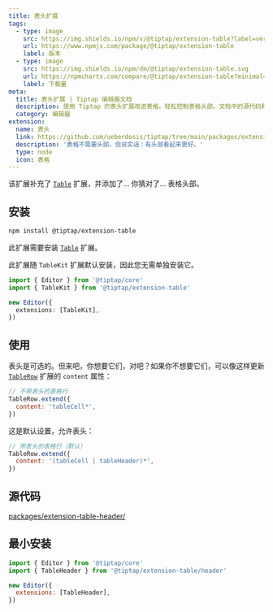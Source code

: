 ```yaml
---
title: 表头扩展
tags:
  - type: image
    src: https://img.shields.io/npm/v/@tiptap/extension-table?label=version
    url: https://www.npmjs.com/package/@tiptap/extension-table
    label: 版本
  - type: image
    src: https://img.shields.io/npm/dm/@tiptap/extension-table.svg
    url: https://npmcharts.com/compare/@tiptap/extension-table?minimal=true
    label: 下载量
meta:
  title: 表头扩展 | Tiptap 编辑器文档
  description: 使用 Tiptap 的表头扩展改进表格。轻松控制表格头部。文档中的源代码和使用示例！
  category: 编辑器
extension:
  name: 表头
  link: https://github.com/ueberdosis/tiptap/tree/main/packages/extension-table
  description: '表格不需要头部，但说实话：有头部看起来更好。'
  type: node
  icon: 表格
---
```



该扩展补充了 [`Table`](/editor/extensions/nodes/table) 扩展，并添加了… 你猜对了… 表格头部。

<CodeDemo path="/Nodes/Table" />

## 安装

```bash
npm install @tiptap/extension-table
```

此扩展需要安装 [`Table`](/editor/extensions/nodes/table) 扩展。

此扩展随 `TableKit` 扩展默认安装，因此您无需单独安装它。

```ts
import { Editor } from '@tiptap/core'
import { TableKit } from '@tiptap/extension-table'

new Editor({
  extensions: [TableKit],
})
```

## 使用

表头是可选的。但来吧，你想要它们，对吧？如果你不想要它们，可以像这样更新 [`TableRow`](/editor/extensions/nodes/table-row) 扩展的 `content` 属性：

```js
// 不带表头的表格行
TableRow.extend({
  content: 'tableCell*',
})
```

这是默认设置，允许表头：

```js
// 带表头的表格行（默认）
TableRow.extend({
  content: '(tableCell | tableHeader)*',
})
```

## 源代码

[packages/extension-table-header/](https://github.com/ueberdosis/tiptap/blob/main/packages/extension-table/src/header)

## 最小安装

```js
import { Editor } from '@tiptap/core'
import { TableHeader } from '@tiptap/extension-table/header'

new Editor({
  extensions: [TableHeader],
})
```